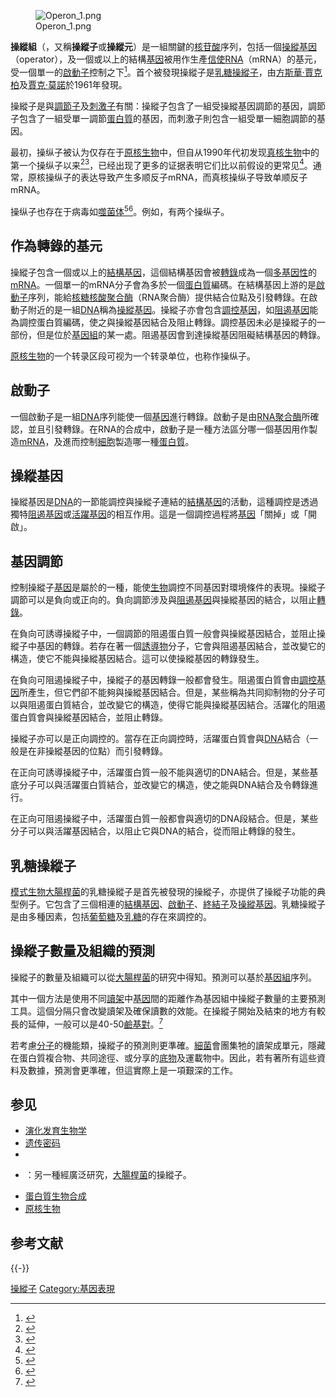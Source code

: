 {{NoteAT
|G1 = 生命科学
|1 = zh:賈克; zh-cn:雅克
|2 = zh:方斯華·賈克柏; zh-cn:弗朗索瓦·雅各布
}}
[[File:Operon_1.png|thumb]]

'''操縱組'''（{{lang-en|'''operon'''}}，又稱'''操縱子'''或'''操縱元'''）是一組關鍵的[[核苷酸|核苷酸]]序列，包括一個[[操縱基因|操縱基因]]（operator），及一個或以上的結構[[基因|基因]]被用作生產[[信使RNA|信使RNA]]（mRNA）的基元，受一個單一的[[啟動子|啟動子]]控制之下<ref>{{cite book |title=Life: The Science of Biology |publisher=Macmillan |year=2009 |edition=9th |isbn=978-1-4292-1962-4 |page=349 |url=https://books.google.com/books?id=ANT8VB14oBUC&pg=PA349 |author=Sadava, David |display-authors=etal |access-date=2016-12-18 |archive-date=2020-07-28 |archive-url=https://web.archive.org/web/20200728161701/https://books.google.com/books?id=ANT8VB14oBUC&pg=PA349 |dead-url=no }}</ref>。首个被發現操縱子是[[乳糖操縱子|乳糖操縱子]]，由[[方斯華·賈克柏|方斯華·賈克柏]]及[[賈克·莫諾|賈克·莫諾]]於1961年發現。

操縱子是與[[調節子|調節子]]及[[轉錄激活因子|刺激子]]有關：操縱子包含了一組受操縱基因調節的基因，調節子包含了一組受單一調節[[蛋白質|蛋白質]]的基因，而刺激子則包含一組受單一細胞調節的基因。

最初，操纵子被认为仅存在于[[原核生物|原核生物]]中，但自从1990年代初发现[[真核生物|真核生物]]中的第一个操纵子以来<ref>{{Cite journal | doi=10.1016/0092-8674(93)90139-H | last1=Spieth | first1=J.| last2=Brooke | first2=G. | last3=Kuersten | first3=S.| last4=Lea | first4=K.| last5=Blumenthal | first5=T.| title=Operons in C. Elegans: polycistronic mRNA precursors are processed by trans-splicing of SL2 to downstream coding regions| journal=Cell| volume=73 | issue=3| pages=521–532| year=1993| pmid=8098272}}</ref><ref>{{Cite journal | last1=Brogna | first1=S. | last2=Ashburner | first2=M. | title=The Adh-related gene of Drosophila melanogaster is expressed as a functional dicistronic messenger RNA: Multigenic transcription in higher organisms | doi=10.1093/emboj/16.8.2023 | journal=The EMBO Journal | volume=16 | issue=8 | pages=2023–2031 | year=1997 | pmid=9155028 | pmc=1169805 }}</ref>，已经出现了更多的证据表明它们比以前假设的更常见<ref>{{Cite journal| last1=Blumenthal | first1=T.| title=Operons in eukaryotes| journal=Briefings in Functional Genomics and Proteomics| volume=3| issue=3| pages=199–211| year=2004| pmid=15642184| doi=10.1093/bfgp/3.3.199}}</ref>。通常，原核操纵子的表达导致产生多顺反子mRNA，而真核操纵子导致单顺反子mRNA。

操纵子也存在于病毒如[[噬菌体|噬菌体]]<ref>{{cite web| title=Definition of Operon| url=http://www.medterms.com/script/main/art.asp?articlekey=32917| work=Medical Dictionary| publisher=MedicineNet.com| accessdate=30 December 2012| archive-date=2014-02-28| archive-url=https://web.archive.org/web/20140228000724/http://www.medterms.com/script/main/art.asp?articlekey=32917| dead-url=no}}</ref><ref>{{cite journal|title=Displacements of Prohead Protease Genes in the Late Operons of Double-Stranded-DNA Bacteriophages|journal=Journal of Bacteriology|date=1 March 2004|url=http://jb.asm.org/content/186/13/4369.short|accessdate=30 December 2012|archive-date=2018-07-28|archive-url=https://web.archive.org/web/20180728202252/http://jb.asm.org/content/186/13/4369.short|dead-url=no}}</ref>。例如，{{le|T7噬菌体|T7 phages}}有两个操纵子。

== 作為轉錄的基元 ==
操縱子包含一個或以上的[[結構基因|結構基因]]，這個結構基因會被[[轉錄|轉錄]]成為一個[[多基因性|多基因性]]的[[mRNA|mRNA]]。一個單一的mRNA分子會為多於一個[[蛋白質|蛋白質]]編碼。在結構基因上游的是[[啟動子|啟動子]]序列，能給[[核糖核酸聚合酶|核糖核酸聚合酶]]（RNA聚合酶）提供結合位點及引發轉錄。在啟動子附近的是一組[[DNA|DNA]]稱為[[操縱基因|操縱基因]]。操縱子亦會包含[[調控基因|調控基因]]，如[[阻遏基因|阻遏基因]]能為調控蛋白質編碼，使之與操縱基因結合及阻止轉錄。調控基因未必是操縱子的一部份，但是位於[[基因組|基因組]]的某一處。阻遏基因會到達操縱基因阻礙結構基因的轉錄。

[[原核生物|原核生物]]的一个转录区段可视为一个转录单位，也称作操纵子。

== 啟動子 ==
{{Main|啟動子}}

一個啟動子是一組[[DNA|DNA]]序列能使一個[[基因|基因]]進行轉錄。啟動子是由[[RNA聚合酶|RNA聚合酶]]所確認，並且引發轉錄。在RNA的合成中，啟動子是一種方法區分哪一個基因用作製造[[mRNA|mRNA]]，及進而控制[[細胞|細胞]]製造哪一種[[蛋白質|蛋白質]]。

== 操縱基因 ==
操縱基因是[[DNA|DNA]]的一節能調控與操縱子連結的[[結構基因|結構基因]]的活動，這種調控是透過獨特[[阻遏基因|阻遏基因]]或[[活躍基因|活躍基因]]的相互作用。這是一個調控過程將[[基因|基因]]「關掉」或「開啟」。

== 基因調節 ==
控制操縱子[[基因|基因]]是屬於{{tsl|en|Regulation of gene expression|基因調節}}的一種，能使[[生物|生物]]調控不同基因對環境條件的表現。操縱子調節可以是負向或正向的。負向調節涉及與[[阻遏基因|阻遏基因]]與操縱基因的結合，以阻止[[轉錄|轉錄]]。

在負向可誘導操縱子中，一個調節的阻遏蛋白質一般會與操縱基因結合，並阻止操縱子中基因的轉錄。若存在著一個[[誘導物|誘導物]]分子，它會與阻遏基因結合，並改變它的構造，使它不能與操縱基因結合。這可以使操縱基因的轉錄發生。

在負向可阻遏操縱子中，操縱子的基因轉錄一般都會發生。阻遏蛋白質會由[[調控基因|調控基因]]所產生，但它們卻不能夠與操縱基因結合。但是，某些稱為共同抑制物的分子可以與阻遏蛋白質結合，並改變它的構造，使得它能與操縱基因結合。活躍化的阻遏蛋白質會與操縱基因結合，並阻止轉錄。

操縱子亦可以是正向調控的。當存在正向調控時，活躍蛋白質會與[[DNA|DNA]]結合（一般是在非操縱基因的位點）而引發轉錄。

在正向可誘導操縱子中，活躍蛋白質一般不能與適切的DNA結合。但是，某些基底分子可以與活躍蛋白質結合，並改變它的構造，使之能與DNA結合及令轉錄進行。

在正向可阻遏操縱子中，活躍蛋白質一般都會與適切的DNA段結合。但是，某些分子可以與活躍基因結合，以阻止它與DNA的結合，從而阻止轉錄的發生。

== 乳糖操縱子 ==
{{Main|乳糖操縱子}}

[[模式生物|模式生物]][[大腸桿菌|大腸桿菌]]的乳糖操縱子是首先被發現的操縱子，亦提供了操縱子功能的典型例子。它包含了三個相連的[[結構基因|結構基因]]、[[啟動子|啟動子]]、[[終結子|終結子]]及[[操縱基因|操縱基因]]。乳糖操縱子是由多種因素，包括[[葡萄糖|葡萄糖]]及[[乳糖|乳糖]]的存在來調控的。

== 操縱子數量及組織的預測 ==
操縱子的數量及組織可以從[[大腸桿菌|大腸桿菌]]的研究中得知。預測可以基於[[基因組|基因組]]序列。

其中一個方法是使用不同[[讀架|讀架]]中[[基因|基因]]間的距離作為基因組中操縱子數量的主要預測工具。這個分隔只會改變讀架及確保讀數的效能。在操縱子開始及結束的地方有較長的延伸，一般可以是40-50[[鹼基對|鹼基對]]。<ref>{{Cite journal |author = Salgado, H; Moreno-Hagelsieb, G; Smith, T. F.; Collado-Vides, J. |title = Operons in Escherichia coli: Genomic analyses and predictions |journal = PNAS |year = 2000 |volume = 97 |pages = 6652-6657 |url = http://www.pnas.org/cgi/content/full/97/12/6652 |access-date = 2007-01-30 |archive-date = 2006-09-27 |archive-url = https://web.archive.org/web/20060927051428/http://www.pnas.org/cgi/content/full/97/12/6652 |dead-url = no }}</ref>

若考慮[[分子|分子]]的機能類，操縱子的預測則更準確。[[細菌|細菌]]會團集牠的讀架成單元，隱藏在蛋白質複合物、共同途徑、或分享的[[底物|底物]]及運載物中。因此，若有著所有這些資料及數據，預測會更準確，但這實際上是一項艱深的工作。

== 参见 ==
{{portal box|分子与细胞生物学|生物学}}
* [[演化发育生物学|演化发育生物学]]
* [[遗传密码|遗传密码]]
* {{le|基因调控网络|Gene regulatory network}}
* {{le|L-阿拉伯糖操縱子|L-arabinose operon}}：另一種經廣泛研究，[[大腸桿菌|大腸桿菌]]的操縱子。
* [[蛋白質生物合成|蛋白質生物合成]]
* [[原核生物|原核生物]]

== 参考文献 ==
{{Reflist|1}}

{{-}}
{{Transcription}}
{{分子生物学}}

[[Category:操縱子|]]
[[Category:基因表現|Category:基因表現]]